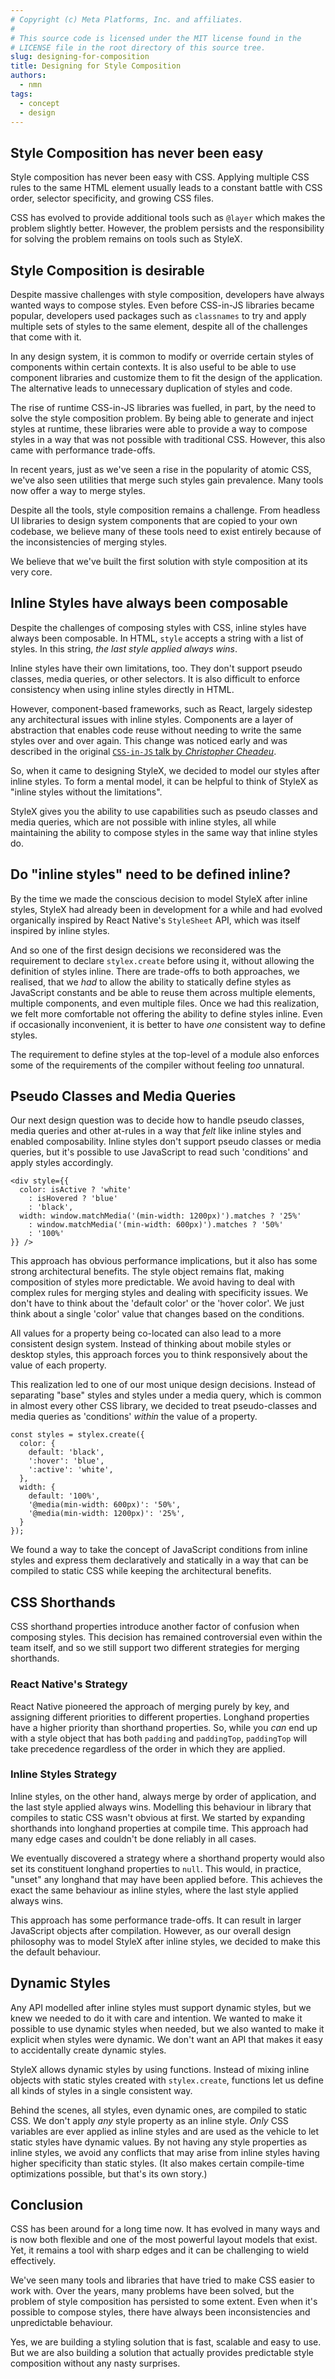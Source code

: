 ```yaml
---
# Copyright (c) Meta Platforms, Inc. and affiliates.
#
# This source code is licensed under the MIT license found in the
# LICENSE file in the root directory of this source tree.
slug: designing-for-composition
title: Designing for Style Composition
authors: 
  - nmn
tags: 
  - concept
  - design
---
```


## Style Composition has never been easy

Style composition has never been easy with CSS. Applying multiple CSS rules
to the same HTML element usually leads to a constant battle with CSS order,
selector specificity, and growing CSS files.

CSS has evolved to provide additional tools such as `@layer` which makes
the problem slightly better. However, the problem persists and the responsibility
for solving the problem remains on tools such as StyleX.

## Style Composition is desirable

Despite massive challenges with style composition, developers have always
wanted ways to compose styles. Even before CSS-in-JS libraries became
popular, developers used packages such as `classnames` to try and apply
multiple sets of styles to the same element, despite all of the challenges
that come with it.

In any design system, it is common to modify or override certain styles
of components within certain contexts. It is also useful to be able to use
component libraries and customize them to fit the design of the application.
The alternative leads to unnecessary duplication of styles and code.

The rise of runtime CSS-in-JS libraries was fuelled, in part, by the need
to solve the style composition problem. By being able to generate and inject
styles at runtime, these libraries were able to provide a way to compose
styles in a way that was not possible with traditional CSS. However, this
also came with performance trade-offs.

In recent years, just as we've seen a rise in the popularity of atomic CSS,
we've also seen utilities that merge such styles gain prevalence. Many tools
now offer a way to merge styles.

Despite all the tools, style composition remains a challenge. From headless 
UI libraries to design  system components that are copied to your own codebase,
we believe many of these tools need to exist entirely because of the inconsistencies
of merging styles.

We believe that we've built the first solution with style composition at its very core.

## Inline Styles have always been composable

Despite the challenges of composing styles with CSS, inline styles have always
been composable. In HTML, `style` accepts a string with a list of styles. In
this string, *the last style applied always wins*.

Inline styles have their own limitations, too. They don't support pseudo
classes, media queries, or other selectors. It is also difficult to enforce
consistency when using inline styles directly in HTML.

However, component-based frameworks, such as React, largely sidestep any
architectural issues with inline styles. Components are a layer of abstraction
that enables code reuse without needing to write the same styles over and over
again. This change was noticed early and was described in the original 
[`CSS-in-JS` talk by _Christopher Cheadeu_](https://vimeo.com/116209150).

So, when it came to designing StyleX, we decided to model our styles after
inline styles. To form a mental model, it can be helpful to think of StyleX
as "inline styles without the limitations".

StyleX gives you the ability to use capabilities such as pseudo classes and
media queries, which are not possible with inline styles, all while maintaining
the ability to compose styles in the same way that inline styles do.

## Do "inline styles" need to be defined inline?

By the time we made the conscious decision to model StyleX after inline styles,
StyleX had already been in development for a while and had evolved organically
inspired by React Native's `StyleSheet` API, which was itself inspired by inline
styles.

And so one of the first design decisions we reconsidered was the requirement to
declare `stylex.create` before using it, without allowing the definition of styles
inline. There are trade-offs to both approaches, we  realised, that we *had* to
allow the ability to statically define styles as JavaScript constants and be 
able to reuse them across multiple elements, multiple components, and 
even multiple files. Once we had this realization, we felt more comfortable
not offering the ability to define styles inline. Even if occasionally inconvenient,
it is better to have *one* consistent way to define styles.

The requirement to define styles at the top-level of a module also enforces some of
the requirements of the compiler without feeling *too* unnatural.


## Pseudo Classes and Media Queries

Our next design question was to decide how to handle pseudo classes, media queries
and other at-rules in a way that *felt* like inline styles and enabled composability.
Inline styles don't support pseudo classes or media queries, but it's possible
to use JavaScript to read such 'conditions' and apply styles accordingly.

```tsx
<div style={{
  color: isActive ? 'white'
    : isHovered ? 'blue'
    : 'black',
  width: window.matchMedia('(min-width: 1200px)').matches ? '25%'
    : window.matchMedia('(min-width: 600px)').matches ? '50%'
    : '100%'
}} />
```

This approach has obvious performance implications, but it also has some strong
architectural benefits. The style object remains flat, making composition of
styles more predictable. We avoid having to deal with complex rules for merging
styles and dealing with specificity issues. We don't have to think about the
'default color' or the 'hover color'. We just think about a single 'color'
value that changes based on the conditions.

All values for a property being co-located can also lead to a more consistent 
design system. Instead of thinking about mobile styles or desktop styles, this
approach forces you to think responsively about the value of each property.

This realization led to one of our most unique design decisions. Instead of separating "base"
styles and styles under a media query, which is common in almost every other CSS
library, we decided to treat pseudo-classes and media queries as 'conditions' *within*
the value of a property.

```tsx
const styles = stylex.create({
  color: {
    default: 'black',
    ':hover': 'blue',
    ':active': 'white',
  },
  width: {
    default: '100%',
    '@media(min-width: 600px)': '50%',
    '@media(min-width: 1200px)': '25%',
  }
});
```

We found a way to take the concept of JavaScript conditions from inline styles
and express them declaratively and statically in a way that can be compiled to
static CSS while keeping the architectural benefits.

## CSS Shorthands

CSS shorthand properties introduce another factor of confusion when composing
styles. This decision has remained controversial even within the team itself,
and so we still support two different strategies for merging shorthands.

### React Native's Strategy

React Native pioneered the approach of merging purely by key, and assigning
different priorities to different properties. Longhand properties have a higher
priority than shorthand properties. So, while you *can* end up
with a style object that has both `padding` and `paddingTop`, `paddingTop` will
take precedence regardless of the order in which they are applied.

### Inline Styles Strategy

Inline styles, on the other hand, always merge by order of application, and
the last style applied always wins. Modelling this behaviour in library that
compiles to static CSS wasn't obvious at first. We started by expanding
shorthands into longhand properties at compile time. This approach had many
edge cases and couldn't be done reliably in all cases.

We eventually discovered a strategy where a shorthand property would also set
its constituent longhand properties to `null`. This would, in practice, "unset"
any longhand that may have been applied before. This achieves the exact the
same behaviour as inline styles, where the last style applied always wins.

This approach has some performance trade-offs. It can result in larger JavaScript objects 
after compilation. However, as our overall design philosophy was to
model StyleX after inline styles, we decided to make this the default behaviour.

## Dynamic Styles

Any API modelled after inline styles must support dynamic styles, but we knew we
needed to do it with care and intention. We wanted to make it possible to use
dynamic styles when needed, but we also wanted to make it explicit when styles
were dynamic. We don't want an API that makes it easy to accidentally create
dynamic styles.

StyleX allows dynamic styles by using functions. Instead of mixing inline objects
with static styles created with `stylex.create`, functions let us define all kinds
of styles in a single consistent way.

Behind the scenes, all styles, even dynamic ones, are compiled to static CSS. We don't
apply *any* style property as an inline style. *Only* CSS variables are ever applied
as inline styles and are used as the vehicle to let static styles have dynamic values.
By not having any style properties as inline styles, we avoid any conflicts that may
arise from inline styles having higher specificity than static styles. (It also makes
certain compile-time optimizations possible, but that's its own story.)

## Conclusion

CSS has been around for a long time now. It has evolved in many ways and is now both
flexible and one of the most powerful layout models that exist. Yet, it remains a
tool with sharp edges and it can be challenging to wield effectively.

We've seen many tools and libraries that have tried to make CSS easier
to work with. Over the years, many problems have been solved, but the problem of
style composition has persisted to some extent. Even when it's possible to compose
styles, there have always been inconsistencies and unpredictable behaviour.

Yes, we are building a styling solution that is fast, scalable and easy to use.
But we are also building a solution that actually provides predictable style
composition without any nasty surprises.